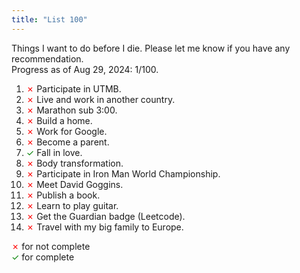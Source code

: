 ```yaml
---
title: "List 100"
---
```

Things I want to do before I die. Please let me know if you have any recommendation.<br>
Progress as of Aug 29, 2024: 1/100.<br>

1. <span style="color:red;">✗</span> Participate in UTMB.
2. <span style="color:red;">✗</span> Live and work in another country.
3. <span style="color:red;">✗</span> Marathon sub 3:00.
4. <span style="color:red;">✗</span> Build a home.
5. <span style="color:red;">✗</span> Work for Google.
6. <span style="color:red;">✗</span> Become a parent.
7. <span style="color:green;">✓</span> Fall in love.
8. <span style="color:red;">✗</span> Body transformation.
9. <span style="color:red;">✗</span> Participate in Iron Man World Championship.
10. <span style="color:red;">✗</span> Meet David Goggins.
11. <span style="color:red;">✗</span> Publish a book.
12. <span style="color:red;">✗</span> Learn to play guitar.
13. <span style="color:red;">✗</span> Get the Guardian badge (Leetcode).
14. <span style="color:red;">✗</span> Travel with my big family to Europe.

<span style="color:red;">✗</span> for not complete <br>
<span style="color:green;">✓</span> for complete
